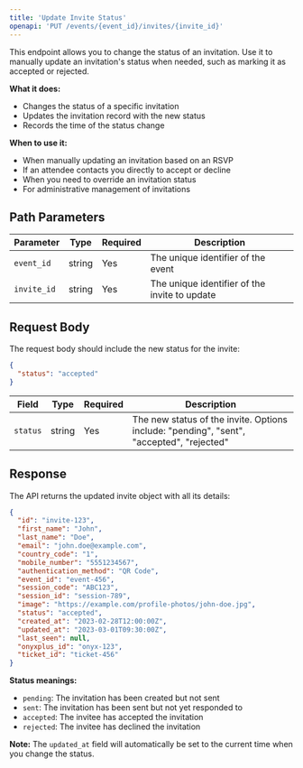 ```yaml
---
title: 'Update Invite Status'
openapi: 'PUT /events/{event_id}/invites/{invite_id}'
---
```


This endpoint allows you to change the status of an invitation. Use it to manually update an invitation's status when needed, such as marking it as accepted or rejected.

**What it does:**
- Changes the status of a specific invitation
- Updates the invitation record with the new status
- Records the time of the status change

**When to use it:**
- When manually updating an invitation based on an RSVP
- If an attendee contacts you directly to accept or decline
- When you need to override an invitation status
- For administrative management of invitations

## Path Parameters

| Parameter | Type | Required | Description |
|-----------|------|----------|-------------|
| `event_id` | string | Yes | The unique identifier of the event |
| `invite_id` | string | Yes | The unique identifier of the invite to update |

## Request Body

The request body should include the new status for the invite:

```json
{
  "status": "accepted"
}
```

| Field | Type | Required | Description |
|-------|------|----------|-------------|
| `status` | string | Yes | The new status of the invite. Options include: "pending", "sent", "accepted", "rejected" |

## Response

The API returns the updated invite object with all its details:

```json
{
  "id": "invite-123",
  "first_name": "John",
  "last_name": "Doe",
  "email": "john.doe@example.com",
  "country_code": "1",
  "mobile_number": "5551234567",
  "authentication_method": "QR Code",
  "event_id": "event-456",
  "session_code": "ABC123",
  "session_id": "session-789",
  "image": "https://example.com/profile-photos/john-doe.jpg",
  "status": "accepted",
  "created_at": "2023-02-28T12:00:00Z",
  "updated_at": "2023-03-01T09:30:00Z",
  "last_seen": null,
  "onyxplus_id": "onyx-123",
  "ticket_id": "ticket-456"
}
```

**Status meanings:**
- `pending`: The invitation has been created but not sent
- `sent`: The invitation has been sent but not yet responded to
- `accepted`: The invitee has accepted the invitation
- `rejected`: The invitee has declined the invitation

**Note:** The `updated_at` field will automatically be set to the current time when you change the status. 
